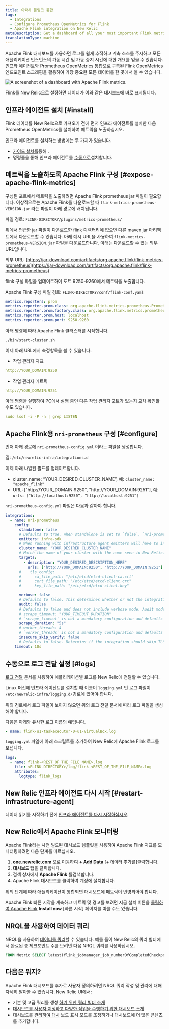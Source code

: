```yaml
---
title: 아파치 플링크 통합
tags:
  - Integrations
  - Configure Prometheus OpenMetrics for Flink
  - Apache Flink integration on New Relic
metaDescription: Get a dashboard of all your most important Flink metrics with our quickstart.
translationType: machine
---
```



Apache Flink 대시보드를 사용하면 로그를 쉽게 추적하고 계측 소스를 주시하고 모든 애플리케이션 인스턴스의 가동 시간 및 가동 중지 시간에 대한 개요를 얻을 수 있습니다. 인프라 에이전트와 Prometheus OpenMetrics 통합으로 구축된 Flink <InlinePopover type="dashboards"/>OpenMetrics 엔드포인트 스크래핑을 활용하여 가장 중요한 모든 데이터를 한 곳에서 볼 수 있습니다.

<img
  src={dashboardsApacheFlinkQuickstart}
  title="Apache Flink dashboard landing page"
  alt="A screenshot of a dashboard with Apache Flink metrics."
/>

<figcaption>
  Flink를 New Relic으로 설정하면 데이터가 이와 같은 대시보드에 바로 표시됩니다.
</figcaption>

## 인프라 에이전트 설치 [#install]

Flink 데이터를 New Relic으로 가져오기 전에 먼저 인프라 에이전트를 설치한 다음 Prometheus OpenMetrics를 설치하여 메트릭을 노출하십시오.

인프라 에이전트를 설치하는 방법에는 두 가지가 있습니다.

* [가이드 설치를](https://one.newrelic.com/nr1-core?state=5e236fa2-fbfd-1f53-e55d-9241d2a73068)통해 .
* 명령줄을 통해 인프라 에이전트를 [수동으로](/docs/infrastructure/install-infrastructure-agent/linux-installation/install-infrastructure-monitoring-agent-linux)설치합니다.

## 메트릭을 노출하도록 Apache Flink 구성 [#expose-apache-flink-metrics]

구성된 포트에서 메트릭을 노출하려면 Apache Flink prometheus jar 파일이 필요합니다. 이상적으로는 Apache Flink를 다운로드할 때 `flink-metrics-prometheus-VERSION.jar` 라는 파일이 아래 경로에 배치됩니다.

파일 경로: `FLINK-DIRECTORY/plugins/metrics-prometheus/`

위에서 언급한 jar 파일이 다운로드한 flink 디렉터리에 없으면 다른 maven jar 아티팩트에서 다운로드할 수 있습니다. 아래 예시 URL을 사용하여 `flink-metrics-prometheus-VERSION.jar` 파일을 다운로드합니다. 아래는 다운로드할 수 있는 외부 URL입니다.

외부 URL: [https://jar-download.com/artifacts/org.apache.flink/flink-metrics-prometheus](https://jar-download.com/artifacts/org.apache.flink/flink-metrics-prometheus)

flink 구성 파일을 업데이트하여 포트 9250-9260에서 메트릭을 노출합니다.

Apache Flink 구성 파일 경로: `FLINK-DIRECTORY/conf/flink-conf.yaml`

```yml
metrics.reporters: prom
metrics.reporter.prom.class: org.apache.flink.metrics.prometheus.PrometheusReporter
metrics.reporter.prom.factory.class: org.apache.flink.metrics.prometheus.PrometheusReporterFactory
metrics.reporter.prom.host: localhost
metrics.reporter.prom.port: 9250-9260
```

아래 명령에 따라 Apache Flink 클러스터를 시작합니다.

```bash
./bin/start-cluster.sh
```

이제 아래 URL에서 측정항목을 볼 수 있습니다.

* 작업 관리자 지표

```yml
http://YOUR_DOMAIN:9250
```

* 작업 관리자 메트릭

```yml
http://YOUR_DOMAIN:9251
```

아래 명령을 실행하여 PC에서 실행 중인 다른 작업 관리자 포트가 있는지 교차 확인할 수도 있습니다.

```yml
sudo lsof -i -P -n | grep LISTEN
```

## Apache Flink용 `nri-prometheus` 구성 [#configure]

먼저 아래 경로에 `nri-prometheus-config.yml` 이라는 파일을 생성합니다.

길: `/etc/newrelic-infra/integrations.d`

이제 아래 나열된 필드를 업데이트합니다.

* cluster_name: “YOUR_DESIRED_CLUSTER_NAME”, 예: `cluster_name: "apache_flink"`
* URL: \["http&#x3A;//YOUR_DOMAIN:9250", "http&#x3A;//YOUR_DOMAIN:9251"], 예: `urls: [“http://localhost:9250”, “http://localhost:9251”]`

`nri-prometheus-config.yml` 파일은 다음과 같아야 합니다.

```yml
integrations:
  - name: nri-prometheus
    config:
      standalone: false
      # Defaults to true. When standalone is set to `false`, `nri-prometheus` requires an infrastructure agent to send data.
      emitters: infra-sdk
      # When running with infrastructure agent emitters will have to include infra-sdk
      cluster_name: "YOUR_DESIRED_CLUSTER_NAME"
      # Match the name of your cluster with the name seen in New Relic. 
      targets:
        - description: "YOUR_DESIRED_DESCRIPTION_HERE"
          urls: ["http://YOUR_DOMAIN:9250", "http://YOUR_DOMAIN:9251"]
      #    tls_config:
      #      ca_file_path: "/etc/etcd/etcd-client-ca.crt"
      #      cert_file_path: "/etc/etcd/etcd-client.crt"
      #      key_file_path: "/etc/etcd/etcd-client.key"

      verbose: false
      # Defaults to false. This determines whether or not the integration should run in verbose mode.
      audit: false
      # Defaults to false and does not include verbose mode. Audit mode logs the uncompressed data sent to New Relic and can lead to a high log volume.
      # scrape_timeout: "YOUR_TIMEOUT_DURATION"
      # `scrape_timeout` is not a mandatory configuration and defaults to 30s. The HTTP client timeout when fetching data from endpoints.
      scrape_duration: "5s"
      # worker_threads: 4
      # `worker_threads` is not a mandatory configuration and defaults to `4` for clusters with more than 400 endpoints. Slowly increase the worker thread until scrape time falls between the desired `scrape_duration`. Note: Increasing this value too much results in huge memory consumption if too many metrics are scraped at once.
      insecure_skip_verify: false
      # Defaults to false. Determins if the integration should skip TLS verification or not.
    timeout: 10s
```

## 수동으로 로그 전달 설정 [#logs]

[로그 전달](https://docs.newrelic.com/docs/logs/forward-logs/forward-your-logs-using-infrastructure-agent/) 문서를 사용하여 애플리케이션별 로그를 New Relic에 전달할 수 있습니다.

Linux 머신에 인프라 에이전트를 설치할 때 이름이 `logging.yml` 인 로그 파일이 `/etc/newrelic-infra/logging.d/`경로에 있어야 합니다.

위의 경로에서 로그 파일이 보이지 않으면 위의 로그 전달 문서에 따라 로그 파일을 생성해야 합니다.

다음은 아래와 유사한 로그 이름의 예입니다.

```yml
- name: flink-u1-taskexecutor-0-u1-VirtualBox.log
```

`logging.yml` 파일에 아래 스크립트를 추가하여 New Relic에 Apache Flink 로그를 보냅니다.

```yml
logs:
  - name: flink-<REST_OF_THE_FILE_NAME>.log 
    file: <FLINK-DIRECTORY>/log/flink-<REST_OF_THE_FILE_NAME>.log
    attributes:
      logtype: flink_logs
```

## New Relic 인프라 에이전트 다시 시작 [#restart-infrastructure-agent]

데이터 읽기를 시작하기 전에 [인프라 에이전트를 다시 시작하십시오](/docs/infrastructure/install-infrastructure-agent/manage-your-agent/start-stop-restart-infrastructure-agent/).

## New Relic에서 Apache Flink 모니터링

Apache Flink라는 사전 빌드된 대시보드 템플릿을 사용하여 Apache Flink 지표를 모니터링하려면 다음 단계를 따르십시오.

1. **[one.newrelic.com](https://one.newrelic.com/)** 으로 이동하여 **+ Add Data** \[+ 데이터 추가를]클릭합니다.
2. **대시보드** 탭을 클릭합니다.
3. 검색 상자에서 **Apache Flink** 를검색합니다.
4. Apache Flink 대시보드를 클릭하여 계정에 설치합니다.

위의 단계에 따라 애플리케이션이 통합되면 대시보드에 메트릭이 반영되어야 합니다.

Apache Flink 빠른 시작을 계측하고 메트릭 및 경고를 보려면 지금 설치 버튼을 [클릭하여 Apache Flink](https://newrelic.com/instant-observability/apache-flink) **Install now** \[빠른 시작] 페이지를 따를 수도 있습니다.

## NRQL을 사용하여 데이터 쿼리

NRQL을 사용하여 [데이터를 쿼리](/docs/apis/nerdgraph/examples/nerdgraph-nrql-tutorial/)할 수 있습니다. 예를 들어 New Relic의 쿼리 빌더에서 완료된 총 체크포인트 수를 보려면 다음 NRQL 쿼리를 사용하십시오.

```sql
FROM Metric SELECT latest(flink_jobmanager_job_numberOfCompletedCheckpoints) AS 'Number of Completed Checkpoints'
```

## 다음은 뭐지?

Apache Flink 대시보드를 추가로 사용자 정의하려면 NRQL 쿼리 작성 및 관리에 대해 자세히 알아볼 수 있습니다. <InlinePopover type="dashboards"/>New Relic UI에서:

* 기본 및 고급 쿼리를 생성 [하기 위한 쿼리 빌더 소개](/docs/query-your-data/explore-query-data/query-builder/introduction-query-builder)
* [대시보드를 사용자 지정하고 다양한 작업을 수행하기 위한 대시보드 소개](/docs/query-your-data/explore-query-data/dashboards/introduction-dashboards)
* 대시보드를 [관리하여 대시](/docs/query-your-data/explore-query-data/dashboards/manage-your-dashboard) 보드 표시 모드를 조정하거나 대시보드에 더 많은 콘텐츠를 추가합니다.